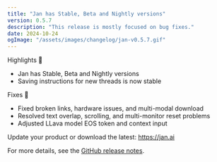 ```yaml
---
title: "Jan has Stable, Beta and Nightly versions"
version: 0.5.7
description: "This release is mostly focused on bug fixes."
date: 2024-10-24
ogImage: "/assets/images/changelog/jan-v0.5.7.gif"
---
```



<ChangelogHeader title= "Jan is faster now" date="2024-09-01" ogImage= "/assets/images/changelog/jan-v0.5.7.gif"  />

Highlights 🎉

- Jan has Stable, Beta and Nightly versions
- Saving instructions for new threads is now stable

Fixes 💫

- Fixed broken links, hardware issues, and multi-modal download
- Resolved text overlap, scrolling, and multi-monitor reset problems
- Adjusted LLava model EOS token and context input

Update your product or download the latest: https://jan.ai

For more details, see the [GitHub release notes](https://github.com/janhq/jan/releases/tag/v0.5.7).
